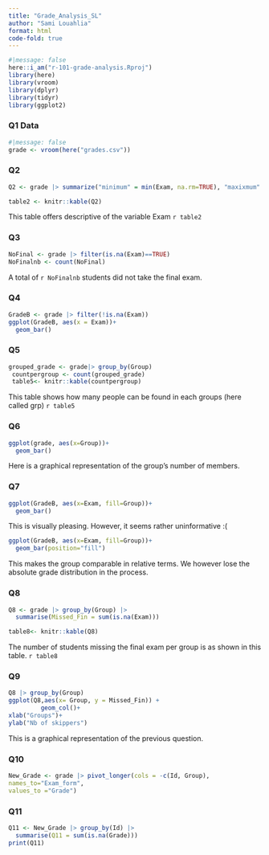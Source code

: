 ```yaml
---
title: "Grade_Analysis_SL"
author: "Sami Louahlia"
format: html
code-fold: true
---
```

```r
#|message: false
here::i_am("r-101-grade-analysis.Rproj")
library(here)
library(vroom)
library(dplyr)
library(tidyr)
library(ggplot2)
```

### Q1 Data
```r
#|message: false
grade <- vroom(here("grades.csv"))
```
### Q2 
```r
Q2 <- grade |> summarize("minimum" = min(Exam, na.rm=TRUE), "maxixmum" = max(Exam, na.rm=TRUE), "median" = median(Exam, na.rm=TRUE), "mean" = mean(Exam, na.rm=TRUE))

table2 <- knitr::kable(Q2)
```
This table offers descriptive of the variable Exam
`r table2`

### Q3 
```r
NoFinal <- grade |> filter(is.na(Exam)==TRUE)
NoFinalnb <- count(NoFinal)
```
A total of `r NoFinalnb` students did not take the final exam.

### Q4 
```r
GradeB <- grade |> filter(!is.na(Exam))
ggplot(GradeB, aes(x = Exam))+
  geom_bar()

```

### Q5 
```r
grouped_grade <- grade|> group_by(Group)
 countpergroup <- count(grouped_grade)
 table5<- knitr::kable(countpergroup)
```
This table shows how many people can be found in each groups (here called grp)
`r table5`

### Q6
```r
ggplot(grade, aes(x=Group))+
  geom_bar()
```
Here is a graphical representation of the group's number of members.

### Q7
```r
ggplot(GradeB, aes(x=Exam, fill=Group))+
  geom_bar()
```
This is visually pleasing. However, it seems rather uninformative :(
```r
ggplot(GradeB, aes(x=Exam, fill=Group))+
  geom_bar(position="fill")
```
This makes the group comparable in relative terms. We however lose the absolute grade distribution in the process.

### Q8
```r
Q8 <- grade |> group_by(Group) |>
  summarise(Missed_Fin = sum(is.na(Exam)))

table8<- knitr::kable(Q8)
```

The number of students missing the final exam per group is as shown in this table.
`r table8`

### Q9
```r
Q8 |> group_by(Group)
ggplot(Q8,aes(x= Group, y = Missed_Fin)) +
         geom_col()+
xlab("Groups")+
ylab("Nb of skippers")
```

This is a graphical representation of the previous question. 

### Q10 

```r
New_Grade <- grade |> pivot_longer(cols = -c(Id, Group),
names_to="Exam_form",
values_to ="Grade")
```

### Q11

```r
Q11 <- New_Grade |> group_by(Id) |>
  summarise(Q11 = sum(is.na(Grade)))
print(Q11)

```



